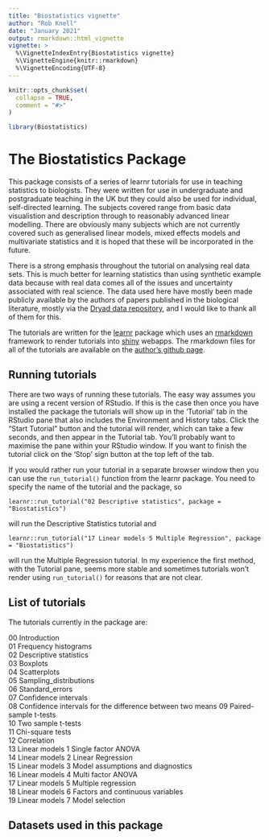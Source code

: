 ```yaml
---
title: "Biostatistics vignette"
author: "Rob Knell"
date: "January 2021"
output: rmarkdown::html_vignette
vignette: >
  %\VignetteIndexEntry{Biostatistics vignette}
  %\VignetteEngine{knitr::rmarkdown}
  %\VignetteEncoding{UTF-8}
---
```


```r
knitr::opts_chunk$set(
  collapse = TRUE,
  comment = "#>"
)
```

```r
library(Biostatistics)
```

# The Biostatistics Package

This package consists of a series of learnr tutorials for use in teaching statistics to biologists. They were written for use in undergraduate and postgraduate teaching in the UK but they could also be used for individual, self-directed learning. The subjects covered range from basic data visualistion and description through to reasonably advanced linear modelling. There are obviously many subjects which are not currently covered such as generalised linear models, mixed effects models and multivariate statistics and it is hoped that these will be incorporated in the future.

There is a strong emphasis throughout the tutorial on analysing real data sets. This is much better for learning statistics than using synthetic example data because with real data comes all of the issues and uncertainty associated with real science. The data used here have mostly been made publicly available by the authors of papers published in the biological literature, mostly via the [Dryad data repository](https://datadryad.org/stash), and I would like to thank all of them for this.

The tutorials are written for the [learnr](https://rstudio.github.io/learnr/) package which uses an [rmarkdown](https://rmarkdown.rstudio.com/) framework to render tutorials into [shiny](https://shiny.rstudio.com/) webapps. The rmarkdown files for all of the tutorials are available on the [author's github page](https://github.com/rjknell).

## Running tutorials

There are two ways of running these tutorials. The easy way assumes you are using a recent version of RStudio. If this is the case then once you have installed the package the tutorials will show up in the 'Tutorial' tab in the RStudio pane that also includes the Environment and History tabs. Click the "Start Tutorial" button and the tutorial will render, which can take a few seconds, and then appear in the Tutorial tab. You'll probably want to maximise the pane within your RStudio window. If you want to finish the tutorial click on the 'Stop' sign button at the top left of the tab.

If you would rather run your tutorial in a separate browser window then you can use the `run_tutorial()` function from the learnr package. You need to specify the name of the tutorial and the package, so 

`learnr::run_tutorial("02 Descriptive statistics", package = "Biostatistics")`

will run the Descriptive Statistics tutorial and 

`learnr::run_tutorial("17 Linear models 5 Multiple Regression", package = "Biostatistics")`

will run the Multiple Regression tutorial. In my experience the first method, with the Tutorial pane, seems more stable and sometimes tutorials won't render using `run_tutorial()` for reasons that are not clear.

## List of tutorials

The tutorials currently in the package are:

00 Introduction                                             
01 Frequency histograms                                     
02 Descriptive statistics                                   
03 Boxplots                                                 
04 Scatterplots                                             
05 Sampling_distributions                                   
06 Standard_errors                                          
07 Confidence intervals                                     
08 Confidence intervals for the difference between two means
09 Paired-sample t-tests                                    
10 Two sample t-tests                                       
11 Chi-square tests                                         
12 Correlation                                              
13 Linear models 1 Single factor ANOVA                      
14 Linear models 2 Linear Regression                        
15 Linear models 3 Model assumptions and diagnostics        
16 Linear models 4 Multi factor ANOVA                       
17 Linear models 5 Multiple regression                      
18 Linear models 6 Factors and continuous variables         
19 Linear models 7 Model selection

## Datasets used in this package
